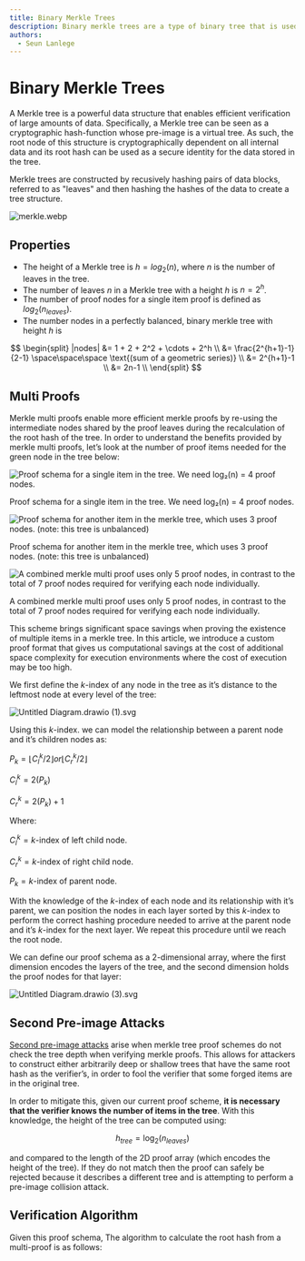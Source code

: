 ```yaml
---
title: Binary Merkle Trees
description: Binary merkle trees are a type of binary tree that is used to verify the integrity of data.
authors:
  - Seun Lanlege
---
```



<link
  href="https://cdn.jsdelivr.net/npm/katex@0.16.8/dist/katex.min.css"
  rel="stylesheet"
/>
<link rel="stylesheet" href="https://cdn.jsdelivr.net/npm/pseudocode@2.4.1/build/pseudocode.min.css" />


# Binary Merkle Trees


A Merkle tree is a powerful data structure that enables efficient verification of large amounts of data. Specifically, a Merkle tree can be seen as a cryptographic hash-function whose pre-image is a virtual tree. As such, the root node of this structure is cryptographically dependent on all internal data and its root hash can be used as a secure identity for the data stored in the tree.

Merkle trees are constructed by recusively hashing pairs of data blocks, referred to as "leaves" and then hashing the hashes of the data to create a tree structure.


![merkle.webp](/patricia/merkle.webp)

## Properties

- The height of a Merkle tree is $h = log_2(n)$, where $n$ is the number of leaves in the tree.
- The number of leaves $n$ in a Merkle tree with a height $h$ is $n = 2^h$.
- The number of proof nodes for a single item proof is defined as $log_2(n_{leaves})$.
- The number nodes in a perfectly balanced, binary merkle tree with height $h$ is

$$
\begin{split}
|nodes| &= 1 + 2 + 2^2 + \cdots + 2^h \\
&= \frac{2^{h+1}-1}{2-1} \space\space\space \text{(sum of a geometric series)} \\
&= 2^{h+1}-1 \\
&= 2n-1 \\
\end{split}
$$


## Multi Proofs

Merkle multi proofs enable more efficient merkle proofs by re-using the intermediate nodes shared by the proof leaves during the recalculation of the root hash of the tree. In order to understand the benefits provided by merkle multi proofs, let’s look at the number of proof items needed for the green node in the tree below:

![Proof schema for a single item in the tree. We need log₂(n) = 4 proof nodes.](/merkle/single1.svg)

Proof schema for a single item in the tree. We need log₂(n) = 4 proof nodes.

![Proof schema for another item in the merkle tree, which uses 3 proof nodes. (note: this tree is unbalanced)](/merkle/single2.svg)

Proof schema for another item in the merkle tree, which uses 3 proof nodes. (note: this tree is unbalanced)

![A combined merkle multi proof uses only 5 proof nodes, in contrast to the total of 7 proof nodes required for verifying each node individually.](/merkle/merkle_proof.svg)

A combined merkle multi proof uses only 5 proof nodes, in contrast to the total of 7 proof nodes required for verifying each node individually.

This scheme brings significant space savings when proving the existence of multiple items in a merkle tree. In this article, we introduce a custom proof format that gives us computational savings at the cost of additional space complexity for execution environments where the cost of execution may be too high.

We first define the $k$-index of any node in the tree as it’s distance to the leftmost node at every level of the tree:

![Untitled Diagram.drawio (1).svg](/merkle/Untitled_Diagram.drawio_(1).svg)

Using this $k$-index. we can model the relationship between a parent node and it’s children nodes as:

$P_k = ⌊C_l^k / 2⌋ or ⌊C_r^k / 2⌋$

$C_l^k = 2(P_k)$

$C_r^k = 2(P_k) + 1$

Where:

$C_l^k = k$-index of left child node.

$C_r^k = k$-index of right child node.

$P_k = k$-index of parent node.

With the knowledge of the $k$-index of each node and its relationship with it’s parent, we can position the nodes in each layer sorted by this $k$-index to perform the correct hashing procedure needed to arrive at the parent node and it’s $k$-index for the next layer. We repeat this procedure until we reach the root node.

We can define our proof schema as a 2-dimensional array, where the first dimension encodes the layers of the tree, and the second dimension holds the proof nodes for that layer:

![Untitled Diagram.drawio (3).svg](/merkle/Untitled_Diagram.drawio_(3).svg)

## Second Pre-image Attacks

[Second pre-image attacks](https://en.wikipedia.org/wiki/Merkle_tree#Second_preimage_attack) arise when merkle tree proof schemes do not check the tree depth when verifying merkle proofs. This allows for attackers to construct either arbitrarily deep or shallow trees that have the same root hash as the verifier’s, in order to fool the verifier that some forged items are in the original tree.

In order to mitigate this, given our current proof scheme, **it is necessary that the verifier knows the number of items in the tree**. With this knowledge, the height of the tree can be computed using:

$$
h_{tree} = \log_2(n_{leaves})
$$

and compared to the length of the 2D proof array (which encodes the height of the tree). If they do not match then the proof can safely be rejected because it describes a different tree and is  attempting to perform a pre-image collision attack.

## Verification Algorithm

Given this proof schema, The algorithm to calculate the root hash from a multi-proof is as follows:


<Algorithm
  algID="binary"
  content="
  \begin{algorithm}
  \caption{Calculate Merkle Root from Multi-Proof}
  \begin{algorithmic}
  \INPUT  Leaves (a vector of nodes), Proof (a vector of vectors of nodes)
  \OUTPUT Hash (a 32-byte array)
  \PROCEDURE{CalculateMerkleRoot}{$leaves, proof$}
      \State $\text{next\_layer} \gets []$
      \State $\text{proof}[0] \gets \text{proof}[0] \cup \text{leaves}$
      \State $\text{proof}[0] \gets \text{sort}(\text{proof}[0], \lambda a, b : a.k\_index < b.k\_index)$
      \For{$\text{layer} \in \text{proof}$}
          \State $\text{current\_layer} \gets []$
          \If{$\text{next\_layer}.\text{length} = 0$}
              \State $\text{current\_layer} \gets \text{layer}$
          \Else
              \State $\text{current\_layer} \gets \text{next\_layer} \cup \text{layer}$
              \State $\text{current\_layer} \gets \text{sort}(\text{current\_layer}, \lambda a, b : a.k\_index < b.k\_index)$
          \EndIf
          \For{$\text{index} = 0; \text{index} < \text{current\_layer}.\text{length}; \text{index} += 2$}
              \If{$\text{index} + 1 \geq \text{current\_layer}.\text{length}$}
                  \State $\text{node} \gets \text{current\_layer}[\text{index}]$
                  \State $\text{node}.k\_index \gets \text{node}.k\_index \div 2$
                  \State $\text{next\_layer}.\text{push}(\text{node})$
              \Else
                  \State $\text{left} \gets \text{current\_layer}[\text{index}]$
                  \State $\text{right} \gets \text{current\_layer}[\text{index} + 1]$
                  \State $\text{concat} \gets \text{left}.node \cup \text{right}.node$
                  \State $\text{hash} \gets \text{hash}(\text{concat})$
                  \State $\text{parent} \gets \text{Node(}\text{k\_index} = \text{left}.k\_index \div 2, \text{node} = \text{hash)}$
                  \State $\text{next\_layer}.\text{push}(\text{parent})$
              \EndIf
          \EndFor
      \EndFor
      \State $\text{assert}(\text{next\_layer}.\text{length} = 1)$
      \State \Return $\text{next\_layer}[0].\text{node}$
  \ENDPROCEDURE
  \end{algorithmic}
  \end{algorithm}
  "
/>
